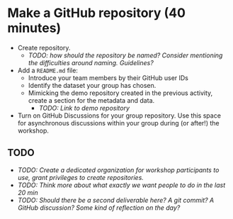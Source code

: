 
# Make a GitHub repository (40 minutes)

* Create repository.
    * _TODO: how should the repository be named? Consider mentioning the difficulties
      around naming. Guidelines?_
* Add a `README.md` file:
    * Introduce your team members by their GitHub user IDs
    * Identify the dataset your group has chosen.
    * Mimicking the demo repository created in the previous activity, create a section
      for the metadata and data.
        * _TODO: Link to demo repository_
* Turn on GitHub Discussions for your group repository. Use this space for asynchronous
  discussions within your group during (or after!) the workshop.

## TODO

* _TODO: Create a dedicated organization for workshop participants to use, grant
  privileges to create repositories._
* _TODO: Think more about what exactly we want people to do in the last 20 min_
* _TODO: Should there be a second deliverable here? A git commit? A GitHub
  discussion? Some kind of reflection on the day?_
